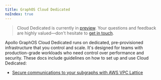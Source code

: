 ```yaml
---
title: GraphOS Cloud Dedicated
noIndex: true
---
```


> Cloud Dedicated is currently in [preview](/resources/product-launch-stages#preview). Your questions and feedback are highly valued—don't hesitate to [get in touch](mailto:cloud@apollographql.com).

Apollo GraphOS Cloud Dedicated runs on dedicated, pre-provisioned infrastructure that you control and scale. It's designed for teams with production-grade workloads who need control over performance and security. These docs include guidelines on how to set up and use Cloud Dedicated:

- [Secure communications to your subgraphs with AWS VPC Lattice](./lattice)
